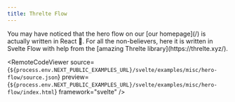 ```yaml
---
title: Threlte Flow
---
```



<ExampleLayout>
You may have noticed that the hero flow on our [our homepage](/) is actually written in React 🙈.
For all the non-believers, here it is written in Svelte Flow with help from the [amazing Threlte library](https://threlte.xyz/).

<RemoteCodeViewer
  source={`${process.env.NEXT_PUBLIC_EXAMPLES_URL}/svelte/examples/misc/hero-flow/source.json`}
  preview={`${process.env.NEXT_PUBLIC_EXAMPLES_URL}/svelte/examples/misc/hero-flow/index.html`}
  framework="svelte"
/>

</ExampleLayout>

<UnusedPropWarning />
